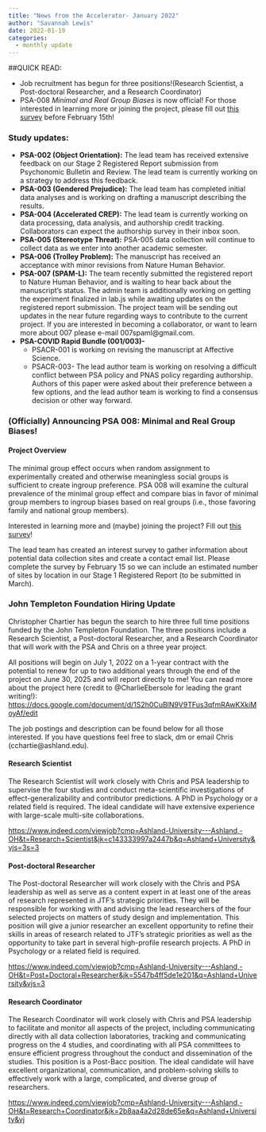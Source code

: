 ```yaml
---
title: "News from the Accelerator- January 2022"
author: "Savannah Lewis"
date: 2022-01-19
categories:
  - monthly update
---
```


##QUICK READ:

-   Job recruitment has begun for three positions!(Research Scientist, a
    Post-doctoral Researcher, and a Research Coordinator)
-   PSA-008 *Minimal and Real Group Biases* is now official! For those
    interested in learning more or joining the project, please fill out
    [this survey](https://forms.gle/SrZ2Aor2aHnpUZ7h8) before February
    15th!

### Study updates:

-   **PSA-002 (Object Orientation):** The lead team has received
    extensive feedback on our Stage 2 Registered Report submission from
    Psychonomic Bulletin and Review. The lead team is currently working
    on a strategy to address this feedback.
-   **PSA-003 (Gendered Prejudice):** The lead team has completed
    initial data analyses and is working on drafting a manuscript
    describing the results.
-   **PSA-004 (Accelerated CREP):** The lead team is currently working
    on data processing, data analysis, and authorship credit tracking.
    Collaborators can expect the authorship survey in their inbox soon.
-   **PSA-005 (Stereotype Threat):** PSA-005 data collection will
    continue to collect data as we enter into another academic
    semester.
-   **PSA-006 (Trolley Problem):** The manuscript has received an
    acceptance with minor revisions from Nature Human Behavior.
-   **PSA-007 (SPAM-L):** The team recently submitted the registered
    report to Nature Human Behavior, and is waiting to hear back about
    the manuscript's status. The admin team is additionally working on
    getting the experiment finalized in lab.js while awaiting updates on
    the registered report submission. The project team will be sending
    out updates in the near future regarding ways to contribute to the
    current project. If you are interested in becoming a collaborator,
    or want to learn more about 007 please e-mail 007spaml@gmail.com.
-   **PSA-COVID Rapid Bundle (001/003)-**
    -   PSACR-001 is working on revising the manuscript at Affective
        Science.
    -   PSACR-003- The lead author team is working on resolving a
        difficult conflict between PSA policy and PNAS policy regarding
        authorship. Authors of this paper were asked about their
        preference between a few options, and the lead author team is
        working to find a consensus decision or other way forward.

### (Officially) Announcing PSA 008: Minimal and Real Group Biases! {#officially-announcing-psa-008-minimal-and-real-group-biases .has-text-align-center}

#### Project Overview

The minimal group effect occurs when random assignment to experimentally
created and otherwise meaningless social groups is sufficient to create
ingroup preference. PSA 008 will examine the cultural prevalence of the
minimal group effect and compare bias in favor of minimal group members
to ingroup biases based on real groups (i.e., those favoring family and
national group members).

Interested in learning more and (maybe) joining the project? Fill out [this survey](https://forms.gle/SrZ2Aor2aHnpUZ7h8)!

The lead team has created an interest survey to gather information about
potential data collection sites and create a contact email list. Please
complete the survey by February 15 so we can include an estimated number
of sites by location in our Stage 1 Registered Report (to be submitted
in March).

### John Templeton Foundation Hiring Update

Christopher Chartier has begun the search to hire three full time
positions funded by the John Templeton Foundation. The three positions
include a Research Scientist, a Post-doctoral Researcher, and a Research
Coordinator that will work with the PSA and Chris on a three year
project.

All positions will begin on July 1, 2022 on a 1-year contract with the
potential to renew for up to two additional years through the end of the
project on June 30, 2025 and will report directly to me! You can read
more about the project here (credit to \@CharlieEbersole for leading the
grant writing!):
<https://docs.google.com/document/d/1S2h0CuBlN9V9TFus3qfmRAwKXkiMoyAf/edit>

The job postings and description can be found below for all those
interested. If you have questions feel free to slack, dm or email
Chris (cchartie@ashland.edu).

#### Research Scientist

The Research Scientist will work closely with Chris and PSA leadership
to supervise the four studies and conduct meta-scientific investigations
of effect-generalizability and contributor predictions. A PhD in
Psychology or a related field is required. The ideal candidate will have
extensive experience with large-scale multi-site collaborations.

<https://www.indeed.com/viewjob?cmp=Ashland-University---Ashland,-OH&t=Research+Scientist&jk=c143333997a2447b&q=Ashland+University&vjs=3s=3>

#### Post-doctoral Researcher

The Post-doctoral Researcher will work closely with the Chris and PSA
leadership as well as serve as a content expert in at least one of the
areas of research represented in JTF's strategic priorities. They will
be responsible for working with and advising the lead researchers of the
four selected projects on matters of study design and implementation.
This position will give a junior researcher an excellent opportunity to
refine their skills in areas of research related to JTF's strategic
priorities as well as the opportunity to take part in several
high-profile research projects. A PhD in Psychology or a related field
is required.

<https://www.indeed.com/viewjob?cmp=Ashland-University---Ashland,-OH&t=Post+Doctoral+Researcher&jk=5547b4ff5de1e201&q=Ashland+University&vjs=3>

#### Research Coordinator

The Research Coordinator will work closely with Chris and PSA leadership
to facilitate and monitor all aspects of the project, including
communicating directly with all data collection laboratories, tracking
and communicating progress on the 4 studies, and coordinating with all
PSA committees to ensure efficient progress throughout the conduct and
dissemination of the studies. This position is a Post-Bacc position. The
ideal candidate will have excellent organizational, communication, and
problem-solving skills to effectively work with a large, complicated,
and diverse group of researchers.

<https://www.indeed.com/viewjob?cmp=Ashland-University---Ashland,-OH&t=Research+Coordinator&jk=2b8aa4a2d28de65e&q=Ashland+University&vj>

